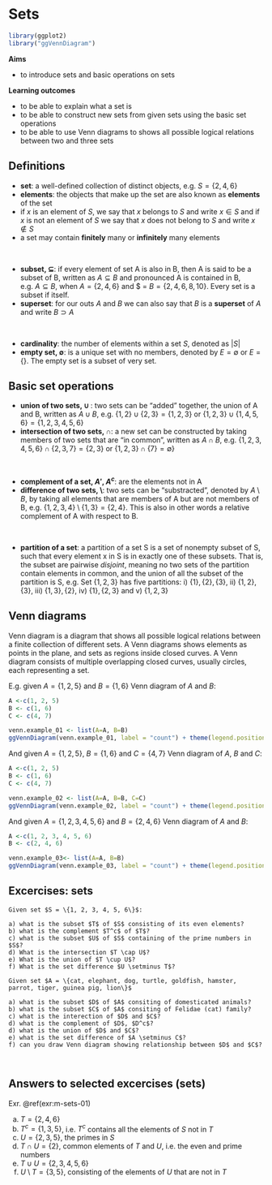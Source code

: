 # Sets

```r
library(ggplot2)
library("ggVennDiagram")
```


**Aims**

- to introduce sets and basic operations on sets

**Learning outcomes**

- to be able to explain what a set is
- to be able to construct new sets from given sets using the basic set operations
- to be able to use Venn diagrams to shows all possible logical relations between two and three sets

## Definitions

- **set**: a well-defined collection of distinct objects, e.g. $S = \{2, 4, 6\}$
- **elements**:  the objects that make up the set are also known as **elements** of the set
- if $x$ is an element of $S$, we say that $x$ belongs to $S$ and write $x \in S$ and if $x$ is not an element of $S$ we say that $x$ does not belong to $S$ and write $x \notin S$
- a set may contain **finitely** many or **infinitely** many elements

<br />

- **subset, $\subseteq$**: if every element of set A is also in B, then A is said to be a subset of B, written as $A \subseteq B$ and pronounced A is contained in B, e.g. $A \subseteq B$, when $A = \{2, 4, 6\}$ and $ = $B = \{2, 4, 6, 8, 10\}$. Every set is a subset if itself.
- **superset**: for our outs $A$ and $B$ we can also say that $B$ is a **superset** of $A$ and write $B \supset A$

<br />

- **cardinality**: the number of elements within a set $S$, denoted as $|S|$
- **empty set, $\emptyset$**: is a unique set with no members, denoted by $E = \emptyset$ or $E = \{\}$. The empty set is a subset of very set.

## Basic set operations

- **union of two sets, $\cup$ **: two sets can be "added" together, the union of A and B, written as $A \cup B$, e.g. $\{1, 2\} \cup \{2, 3\} = \{1, 2, 3\}$ or $\{1, 2, 3\} \cup \{1, 4, 5, 6\} = \{1, 2, 3, 4, 5, 6\}$
- **intersection of two sets, $\cap$**: a new set can be constructed by taking members of two sets that are "in common", written as $A \cap B$, e.g. $\{1, 2, 3, 4, 5, 6\} \cap \{2, 3, 7\} = \{2, 3\}$ or $\{1, 2, 3\} \cap \{7 \} = \emptyset \}$

<br/>

- **complement of a set, $A'$, $A^c$**: are the elements not in A
- **difference of two sets, $\setminus$**: two sets can be "substracted", denoted by $A \setminus B$, by taking all elements that are members of A but are not members of B, e.g. $\{1, 2, 3, 4\} \setminus \{1, 3\} = \{2, 4\}$. This is also in other words a relative complement of A with respect to B.

<br/>

- **partition of a set**: a partition of a set S is a set of nonempty subset of S, such that every element x in S is in exactly one of these subsets. That is, the subset are pairwise *disjoint*, meaning no two sets of the partition contain elements in common, and the union of all the subset of the partition is S, e.g. Set $\{1, 2, 3\}$ has five partitions: i) $\{1\}, \{2\}, \{3\}$, ii) $\{1, 2\}, \{3\}$, iii) $\{1,3\}, \{2\}$, iv) $\{1\}, \{2, 3\}$ and v) $\{1,2,3\}$

## Venn diagrams

Venn diagram is a diagram that shows all possible logical relations between a finite collection of different sets. A Venn diagrams shows elements as points in the plane, and sets as regions inside closed curves. A Venn diagram consists of multiple overlapping closed curves, usually circles, each representing a set. 

E.g. given $A = \{1, 2, 5\}$ and $B = \{1, 6\}$ Venn diagram of $A$ and $B$:

```r

A <-c(1, 2, 5)
B <- c(1, 6)
C <- c(4, 7)

venn.example_01 <- list(A=A, B=B)
ggVennDiagram(venn.example_01, label = "count") + theme(legend.position="none")

```

And given $A = \{1, 2, 5\}$, $B = \{1, 6\}$ and $C= \{4, 7\}$ Venn diagram of $A$, $B$ and $C$:
```r
A <-c(1, 2, 5)
B <- c(1, 6)
C <- c(4, 7)

venn.example_02 <- list(A=A, B=B, C=C)
ggVennDiagram(venn.example_02, label = "count") + theme(legend.position="none")

```


And  given $A = \{1, 2, 3, 4, 5, 6\}$ and $B= \{2, 4, 6\}$ Venn diagram of $A$ and $B$:
```r
A <-c(1, 2, 3, 4, 5, 6)
B <- c(2, 4, 6)

venn.example_03<- list(A=A, B=B)
ggVennDiagram(venn.example_03, label = "count") + theme(legend.position="none")

```

## Excercises: sets

```exercise

Given set $S = \{1, 2, 3, 4, 5, 6\}$:
  
a) what is the subset $T$ of $S$ consisting of its even elements?
b) what is the complement $T^c$ of $T$? 
c) what is the subset $U$ of $S$ containing of the prime numbers in $S$?
d) What is the intersection $T \cap U$? 
e) What is the union of $T \cup U$?
f) What is the set difference $U \setminus T$?

```

```exercise

Given set $A = \{cat, elephant, dog, turtle, goldfish, hamster, parrot, tiger, guinea pig, lion\}$ 
  
a) what is the subset $D$ of $A$ consiting of domesticated animals?
b) what is the subset $C$ of $A$ consiting of Felidae (cat) family?
c) what is the interection of $D$ and $C$?
d) what is the complement of $D$, $D^c$?
d) what is the union of $D$ and $C$?
e) what is the set difference of $A \setminus C$?
f) can you draw Venn diagram showing relationship between $D$ and $C$?
  
  
```


## Answers to selected excercises (sets) {-}

Exr. \@ref(exr:m-sets-01)

a) $T = \{2, 4, 6\}$ 
b) $T^c = \{1, 3, 5\}$, i.e. $T^c$ contains all the elements of $S$ not in $T$
c) $U = \{2, 3, 5\}$, the primes in $S$
d) $T \cap U = \{2\}$, common elements of $T$ and $U$, i.e. the even and prime numbers
e) $T \cup U = \{2, 3, 4, 5, 6\}$
f) $U \setminus T = \{3, 5\}$, consisting of the elements of $U$ that are not in $T$
